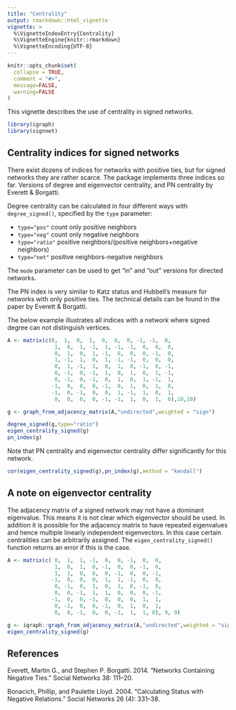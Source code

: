 ```yaml
---
title: "Centrality"
output: rmarkdown::html_vignette
vignette: >
  %\VignetteIndexEntry{Centrality}
  %\VignetteEngine{knitr::rmarkdown}
  %\VignetteEncoding{UTF-8}
---
```


```r
knitr::opts_chunk$set(
  collapse = TRUE,
  comment = "#>",
  message=FALSE,
  warning=FALSE
)
```

This vignette describes the use of centrality in signed networks.

```r
library(igraph)
library(signnet)
```

## Centrality indices for signed networks

There exist dozens of indices for networks with positive ties, but for signed networks they are rather scarce.
The package implements three indices so far. Versions of degree and eigenvector centrality, and PN centrality by Everett & Borgatti.

Degree centrality can be calculated in four different ways with `degree_signed()`, specified by the `type` parameter:

* `type="pos"` count only positive neighbors
* `type="neg"` count only negative neighbors
* `type="ratio"` positive neighbors/(positive neighbors+negative neighbors)
* `type="net"` positive neighbors-negative neighbors

The `mode` parameter can be used to get "in" and "out" versions for directed networks.

The PN index is very similar to Katz status and Hubbell's measure for networks with only positive ties.
The technical details can be found in the paper by Everett & Borgatti.

The below example illustrates all indices with a network where signed degree can not distinguish vertices.
```r
A <- matrix(c(0,  1,  0,  1,  0,  0,  0, -1, -1,  0,  
               1,  0,  1, -1,  1, -1, -1,  0,  0,  0,  
               0,  1,  0,  1, -1,  0,  0,  0, -1,  0,  
               1, -1,  1,  0,  1, -1, -1,  0,  0,  0,  
               0,  1, -1,  1,  0,  1,  0, -1,  0, -1,  
               0, -1,  0, -1,  1,  0,  1,  0,  1, -1,  
               0, -1,  0, -1,  0,  1,  0,  1, -1,  1,  
              -1,  0,  0,  0, -1,  0,  1,  0,  1,  0,  
              -1,  0, -1,  0,  0,  1, -1,  1,  0,  1,  
               0,  0,  0,  0, -1, -1,  1,  0,  1,  0),10,10)

g <- graph_from_adjacency_matrix(A,"undirected",weighted = "sign")

degree_signed(g,type="ratio")
eigen_centrality_signed(g)
pn_index(g)

```

Note that PN centrality and eigenvector centrality differ significantly for this network.
```r
cor(eigen_centrality_signed(g),pn_index(g),method = "kendall")
```

## A note on eigenvector centrality

The adjacency matrix of a signed network may not have a dominant eigenvalue. This means it is not clear which eigenvector should be used. In addition it is possible for the adjacency matrix to have repeated eigenvalues and hence multiple linearly independent eigenvectors. In this case certain centralities can be arbitrarily assigned. The `eigen_centrality_signed()` function returns an error if this is the case.

```r
A <- matrix(c( 0,  1,  1, -1,  0,  0, -1,  0,  0, 
               1,  0,  1,  0, -1,  0,  0, -1,  0, 
               1,  1,  0,  0,  0, -1,  0,  0, -1, 
              -1,  0,  0,  0,  1,  1, -1,  0,  0, 
               0, -1,  0,  1,  0,  1,  0, -1,  0, 
               0,  0, -1,  1,  1,  0,  0,  0, -1, 
              -1,  0,  0, -1,  0,  0,  0,  1,  1, 
               0, -1,  0,  0, -1,  0,  1,  0,  1, 
               0,  0, -1,  0,  0, -1,  1,  1, 0), 9, 9)

g <- igraph::graph_from_adjacency_matrix(A,"undirected",weighted = "sign")
eigen_centrality_signed(g)

```


## References

Everett, Martin G., and Stephen P. Borgatti. 2014. "Networks Containing Negative Ties." Social Networks 38: 111–20. 

Bonacich, Phillip, and Paulette Lloyd. 2004. "Calculating Status with Negative Relations." Social Networks 26 (4): 331–38. 
